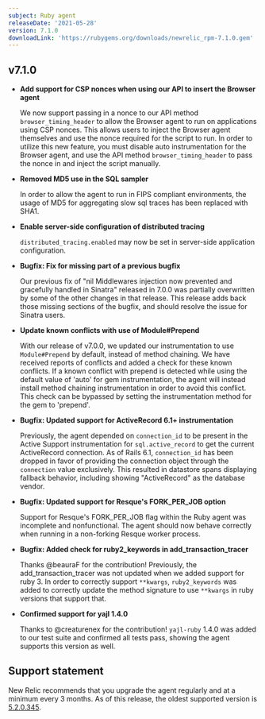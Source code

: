 ```yaml
---
subject: Ruby agent
releaseDate: '2021-05-28'
version: 7.1.0
downloadLink: 'https://rubygems.org/downloads/newrelic_rpm-7.1.0.gem'
---
```


## v7.1.0

  * **Add support for CSP nonces when using our API to insert the Browser agent**
  
    We now support passing in a nonce to our API method `browser_timing_header` to allow the Browser agent to run on applications using CSP nonces. This allows users to inject the Browser agent themselves and use the nonce required for the script to run. In order to utilize this new feature, you must disable auto instrumentation for the Browser agent, and use the API method `browser_timing_header` to pass the nonce in and inject the script manually.
    
  * **Removed MD5 use in the SQL sampler**

    In order to allow the agent to run in FIPS compliant environments, the usage of MD5 for aggregating slow sql traces has been replaced with SHA1. 

  * **Enable server-side configuration of distributed tracing**

    `distributed_tracing.enabled` may now be set in server-side application configuration.

  * **Bugfix: Fix for missing part of a previous bugfix**

    Our previous fix of "nil Middlewares injection now prevented and gracefully handled in Sinatra" released in 7.0.0 was partially overwritten by some of the other changes in that release. This release adds back those missing sections of the bugfix, and should resolve the issue for Sinatra users. 

  * **Update known conflicts with use of Module#Prepend**

    With our release of v7.0.0, we updated our instrumentation to use `Module#Prepend` by default, instead of method chaining. We have received reports of conflicts and added a check for these known conflicts. If a known conflict with prepend is detected while using the default value of 'auto' for gem instrumentation, the agent will instead install method chaining instrumentation in order to avoid this conflict. This check can be bypassed by setting the instrumentation method for the gem to 'prepend'.

  * **Bugfix: Updated support for ActiveRecord 6.1+ instrumentation**

    Previously, the agent depended on `connection_id` to be present in the Active Support instrumentation for `sql.active_record`
    to get the current ActiveRecord connection. As of Rails 6.1, `connection_id` has been dropped in favor of providing the connection
    object through the `connection` value exclusively. This resulted in datastore spans displaying fallback behavior, including showing
    "ActiveRecord" as the database vendor.

  * **Bugfix: Updated support for Resque's FORK_PER_JOB option**

    Support for Resque's FORK_PER_JOB flag within the Ruby agent was incomplete and nonfunctional. The agent should now behave
    correctly when running in a non-forking Resque worker process.

  * **Bugfix: Added check for ruby2_keywords in add_transaction_tracer**
    
    Thanks @beauraF for the contribution! Previously, the add_transaction_tracer was not updated when we added support for ruby 3. In order to correctly support `**kwargs`,  `ruby2_keywords` was added to correctly update the method signature to use `**kwargs` in ruby versions that support that. 

  * **Confirmed support for yajl 1.4.0**

    Thanks to @creaturenex for the contribution! `yajl-ruby` 1.4.0 was added to our test suite and confirmed all tests pass, showing the agent supports this version as well.


## Support statement

New Relic recommends that you upgrade the agent regularly and at a minimum every 3 months. As of this release, the oldest supported version is [5.2.0.345](https://docs.newrelic.com/docs/release-notes/agent-release-notes/ruby-release-notes/ruby-agent-520345).
